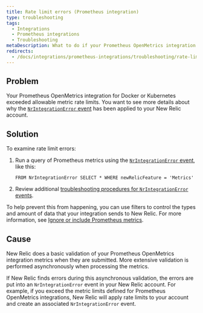 ```yaml
---
title: Rate limit errors (Prometheus integration)
type: troubleshooting
tags:
  - Integrations
  - Prometheus integrations
  - Troubleshooting
metaDescription: What to do if your Prometheus OpenMetrics integration for Docker or Kubernetes exceeded allowable metric rate limits for your New Relic account.
redirects:
  - /docs/integrations/prometheus-integrations/troubleshooting/rate-limit-errors-prometheus-integration
---
```


## Problem

Your Prometheus OpenMetrics integration for Docker or Kubernetes exceeded allowable metric rate limits. You want to see more details about why the [`NrIntegrationError` event](/docs/telemetry-data-platform/manage-data/nrintegrationerror) has been applied to your New Relic account.

## Solution

To examine rate limit errors:

1. Run a query of Prometheus metrics using the [`NrIntegrationError` event](/docs/telemetry-data-platform/manage-data/nrintegrationerror), like this: 

   ```
   FROM NrIntegrationError SELECT * WHERE newRelicFeature = 'Metrics'
   ```
2. Review additional [troubleshooting procedures for `NrIntegrationError` events](/docs/data-ingest-apis/get-data-new-relic/metric-api/troubleshoot-nrintegrationerror-events).

To help prevent this from happening, you can use filters to control the types and amount of data that your integration sends to New Relic. For more information, see [Ignore or include Prometheus metrics](/docs/integrations/prometheus-integrations/install-configure/ignore-or-include-prometheus-metrics).

## Cause

New Relic does a basic validation of your Prometheus OpenMetrics integration metrics when they are submitted. More extensive validation is performed asynchronously when processing the metrics.

If New Relic finds errors during this asynchronous validation, the errors are put into an `NrIntegrationError` event in your New Relic account. For example, if you exceed the metric limits defined for Prometheus OpenMetrics integrations, New Relic will apply rate limits to your account and create an associated `NrIntegrationError` event.
